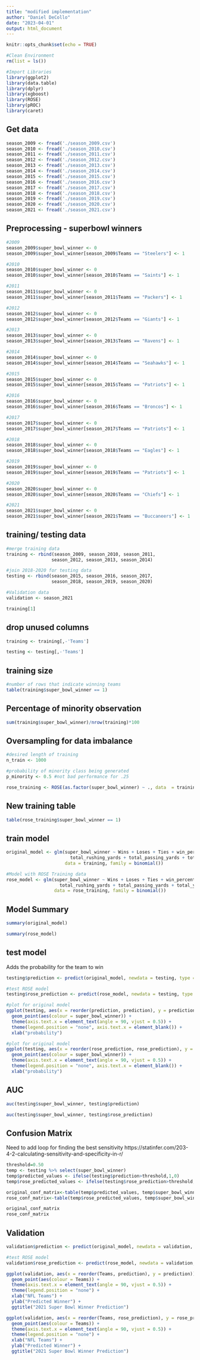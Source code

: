 ```yaml
---
title: "modified implementation"
author: "Daniel DeCollo"
date: "2023-04-01"
output: html_document
---
```


```r
knitr::opts_chunk$set(echo = TRUE)
```

```r
#Clean Environment
rm(list = ls())

#Import Libraries
library(ggplot2)
library(data.table)
library(dplyr)
library(xgboost)
library(ROSE)
library(pROC)
library(caret)
```

## Get data
```r
season_2009 <- fread('./season_2009.csv')
season_2010 <- fread('./season_2010.csv')
season_2011 <- fread('./season_2011.csv')
season_2012 <- fread('./season_2012.csv')
season_2013 <- fread('./season_2013.csv')
season_2014 <- fread('./season_2014.csv')
season_2015 <- fread('./season_2015.csv')
season_2016 <- fread('./season_2016.csv')
season_2017 <- fread('./season_2017.csv')
season_2018 <- fread('./season_2018.csv')
season_2019 <- fread('./season_2019.csv')
season_2020 <- fread('./season_2020.csv')
season_2021 <- fread('./season_2021.csv')
```

## Preprocessing - superbowl winners
```r
#2009
season_2009$super_bowl_winner <- 0
season_2009$super_bowl_winner[season_2009$Teams == "Steelers"] <- 1

#2010
season_2010$super_bowl_winner <- 0
season_2010$super_bowl_winner[season_2010$Teams == "Saints"] <- 1

#2011
season_2011$super_bowl_winner <- 0
season_2011$super_bowl_winner[season_2011$Teams == "Packers"] <- 1

#2012
season_2012$super_bowl_winner <- 0
season_2012$super_bowl_winner[season_2012$Teams == "Giants"] <- 1

#2013
season_2013$super_bowl_winner <- 0
season_2013$super_bowl_winner[season_2013$Teams == "Ravens"] <- 1

#2014
season_2014$super_bowl_winner <- 0
season_2014$super_bowl_winner[season_2014$Teams == "Seahawks"] <- 1

#2015
season_2015$super_bowl_winner <- 0
season_2015$super_bowl_winner[season_2015$Teams == "Patriots"] <- 1

#2016
season_2016$super_bowl_winner <- 0
season_2016$super_bowl_winner[season_2016$Teams == "Broncos"] <- 1

#2017
season_2017$super_bowl_winner <- 0
season_2017$super_bowl_winner[season_2017$Teams == "Patriots"] <- 1

#2018
season_2018$super_bowl_winner <- 0
season_2018$super_bowl_winner[season_2018$Teams == "Eagles"] <- 1

#2019
season_2019$super_bowl_winner <- 0
season_2019$super_bowl_winner[season_2019$Teams == "Patriots"] <- 1

#2020
season_2020$super_bowl_winner <- 0
season_2020$super_bowl_winner[season_2020$Teams == "Chiefs"] <- 1

#2021
season_2021$super_bowl_winner <- 0
season_2021$super_bowl_winner[season_2021$Teams == "Buccaneers"] <- 1
```

## training/ testing data
```r
#merge training data
training <- rbind(season_2009, season_2010, season_2011, 
                 season_2012, season_2013, season_2014)

#join 2018-2020 for testing data
testing <- rbind(season_2015, season_2016, season_2017,
                 season_2018, season_2019, season_2020)

#Validation data
validation <- season_2021
```

```r
training[1]
```

## drop unused columns
```r
training <- training[,-'Teams']

testing <- testing[,-'Teams']
```

## training size
```r
#number of rows that indicate winning teams
table(training$super_bowl_winner == 1)
```
## Percentage of minority observation
```r
sum(training$super_bowl_winner)/nrow(training)*100
```

## Oversampling for data imbalance
```r
#desired length of training
n_train <- 1000

#probability of minority class being generated
p_minority <- 0.5 #not bad performance for .25

rose_training <- ROSE(as.factor(super_bowl_winner) ~ ., data  = training, N = n_train, p = p_minority, seed = 412)$data
```

## New training table
```r
table(rose_training$super_bowl_winner == 1)
```

## train model
```r
original_model <- glm(super_bowl_winner ~ Wins + Loses + Ties + win_percent + total_points +
                        total_rushing_yards + total_passing_yards + total_yards, 
                      data = training, family = binomial())

#Model with ROSE Training data
rose_model <- glm(super_bowl_winner ~ Wins + Loses + Ties + win_percent + total_points +
                    total_rushing_yards + total_passing_yards + total_yards, 
                  data = rose_training, family = binomial())
```


## Model Summary
```r
summary(original_model)
```

```r
summary(rose_model)
```

## test model
Adds the probability for the team to win
```r
testing$prediction <- predict(original_model, newdata = testing, type = "response")

#test ROSE model
testing$rose_prediction <- predict(rose_model, newdata = testing, type = "response")
```

```r
#plot for original model
ggplot(testing, aes(x = reorder(prediction, prediction), y = prediction)) +
  geom_point(aes(colour = super_bowl_winner)) +
  theme(axis.text.x = element_text(angle = 90, vjust = 0.5)) +
  theme(legend.position = "none", axis.text.x = element_blank()) + 
  xlab("probability") 
```

```r
#plot for original model
ggplot(testing, aes(x = reorder(rose_prediction, rose_prediction), y = rose_prediction)) +
  geom_point(aes(colour = super_bowl_winner)) +
  theme(axis.text.x = element_text(angle = 90, vjust = 0.5)) +
  theme(legend.position = "none", axis.text.x = element_blank()) + 
  xlab("probability") 
```

## AUC
```r
auc(testing$super_bowl_winner, testing$prediction)
```

```r
auc(testing$super_bowl_winner, testing$rose_prediction)
```

## Confusion Matrix
Need to add loop for finding the best sensitivity https://statinfer.com/203-4-2-calculating-sensitivity-and-specificity-in-r/
```r
threshold=0.50
temp <- testing %>% select(super_bowl_winner)
temp$predicted_values <- ifelse(testing$prediction>threshold,1,0)
temp$rose_predicted_values <- ifelse(testing$rose_prediction>threshold,1,0)

original_conf_matrix<-table(temp$predicted_values, temp$super_bowl_winner)
rose_conf_matrix<-table(temp$rose_predicted_values, temp$super_bowl_winner)

original_conf_matrix
rose_conf_matrix
```

## Validation
```r
validation$prediction <- predict(original_model, newdata = validation, type = "response")

#test ROSE model
validation$rose_prediction <- predict(rose_model, newdata = validation, type = "response")
```

```r
ggplot(validation, aes(x = reorder(Teams, prediction), y = prediction)) +
  geom_point(aes(colour = Teams)) +
  theme(axis.text.x = element_text(angle = 90, vjust = 0.5)) +
  theme(legend.position = "none") + 
  xlab("NFL Teams") + 
  ylab("Predicted Winner") + 
  ggtitle("2021 Super Bowl Winner Prediction")
```

```r
ggplot(validation, aes(x = reorder(Teams, rose_prediction), y = rose_prediction)) +
  geom_point(aes(colour = Teams)) +
  theme(axis.text.x = element_text(angle = 90, vjust = 0.5)) +
  theme(legend.position = "none") + 
  xlab("NFL Teams") + 
  ylab("Predicted Winner") + 
  ggtitle("2021 Super Bowl Winner Prediction")
```



